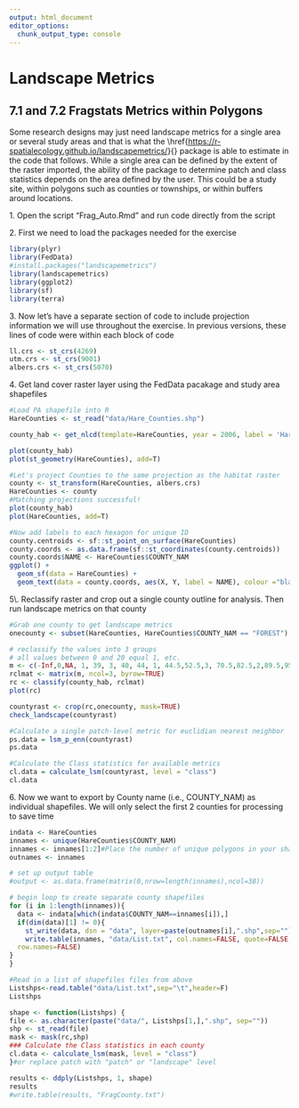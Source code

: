 ```yaml
---
output: html_document
editor_options: 
  chunk_output_type: console
---
```


# Landscape Metrics

## 7.1 and 7.2 Fragstats Metrics within Polygons

Some research designs may just need landscape metrics for a single area or several study areas and that is what the \\href{<https://r-spatialecology.github.io/landscapemetrics/>}{\emph{landscapemetrics}} package is able to estimate in the code that follows. While a single area can be defined by the extent of the raster imported, the ability of the \emph{landscapemetrics} package to determine patch and class statistics depends on the area defined by the user. This could be a study site, within polygons such as counties or townships, or within buffers around locations.

1\. Open the script "Frag_Auto.Rmd" and run code directly from the script

2\. First we need to load the packages needed for the exercise

```r
library(plyr)
library(FedData)
#install.packages("landscapemetrics")
library(landscapemetrics)
library(ggplot2)
library(sf)
library(terra)
```

3\. Now let's have a separate section of code to include projection information we will use throughout the exercise. In previous versions, these lines of code were within each block of code

```r
ll.crs <- st_crs(4269)
utm.crs <- st_crs(9001)
albers.crs <- st_crs(5070)
```

4\. Get land cover raster layer using the FedData pacakage and study area shapefiles

```r
#Load PA shapefile into R
HareCounties <- st_read("data/Hare_Counties.shp")

county_hab <- get_nlcd(template=HareCounties, year = 2006, label = 'HareCounties',dataset = "landcover", force.redo = T)

plot(county_hab)
plot(st_geometry(HareCounties), add=T)

#Let's project Counties to the same projection as the habitat raster
county <- st_transform(HareCounties, albers.crs)
HareCounties <- county
#Matching projections successful!
plot(county_hab)
plot(HareCounties, add=T)

#Now add labels to each hexagon for unique ID
county.centroids <- sf::st_point_on_surface(HareCounties)
county.coords <- as.data.frame(sf::st_coordinates(county.centroids))
county.coords$NAME <- HareCounties$COUNTY_NAM
ggplot() +
  geom_sf(data = HareCounties) +
  geom_text(data = county.coords, aes(X, Y, label = NAME), colour ="black")
```

5\\. Reclassify raster and crop out a single county outline for analysis. Then run landscape metrics on that county

```r
#Grab one county to get landscape metrics
onecounty <- subset(HareCounties, HareCounties$COUNTY_NAM == "FOREST")

# reclassify the values into 3 groups
# all values between 0 and 20 equal 1, etc.
m <- c(-Inf,0,NA, 1, 39, 3, 40, 44, 1, 44.5,52.5,3, 70.5,82.5,2,89.5,95.5,3,95.5, Inf,NA)
rclmat <- matrix(m, ncol=3, byrow=TRUE)
rc <- classify(county_hab, rclmat)
plot(rc)

countyrast <- crop(rc,onecounty, mask=TRUE)
check_landscape(countyrast)

#Calculate a single patch-level metric for euclidian nearest neighbor
ps.data = lsm_p_enn(countyrast)
ps.data

#Calculate the Class statistics for available metrics
cl.data = calculate_lsm(countyrast, level = "class")
cl.data
```

6\. Now we want to export by County name (i.e., COUNTY_NAM) as individual shapefiles. We will only select the first 2 counties for processing to save time

```r
indata <- HareCounties
innames <- unique(HareCounties$COUNTY_NAM)
innames <- innames[1:2]#Place the number of unique polygons in your shapefile here
outnames <- innames

# set up output table
#output <- as.data.frame(matrix(0,nrow=length(innames),ncol=38))

# begin loop to create separate county shapefiles 
for (i in 1:length(innames)){
  data <- indata[which(indata$COUNTY_NAM==innames[i]),]
  if(dim(data)[1] != 0){
    st_write(data, dsn = "data", layer=paste(outnames[i],".shp",sep=""), driver = "ESRI Shapefile")
    write.table(innames, "data/List.txt", col.names=FALSE, quote=FALSE, 
  row.names=FALSE)
}
}

#Read in a list of shapefiles files from above
Listshps<-read.table("data/List.txt",sep="\t",header=F)
Listshps

shape <- function(Listshps) {
file <- as.character(paste("data/", Listshps[1,],".shp", sep=""))
shp <- st_read(file)
mask <- mask(rc,shp)
### Calculate the Class statistics in each county
cl.data <- calculate_lsm(mask, level = "class")
}#or replace patch with "patch" or "landscape" level

results <- ddply(Listshps, 1, shape)
results
#write.table(results, "FragCounty.txt")
```
